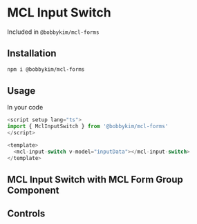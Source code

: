 
<Meta of={Stories} />

# MCL Input Switch

Included in `@bobbykim/mcl-forms`

## Installation

```sh
npm i @bobbykim/mcl-forms
```

## Usage

In your code

```js
<script setup lang="ts">
import { MclInputSwitch } from '@bobbykim/mcl-forms'
</script>

<template>
  <mcl-input-switch v-model="inputData"></mcl-input-switch>
</template>
```

## MCL Input Switch with MCL Form Group Component

<Canvas of={Stories.MclInputSwitchExample} />

## Controls

<Controls of={Stories.MclInputSwitchExample} />
